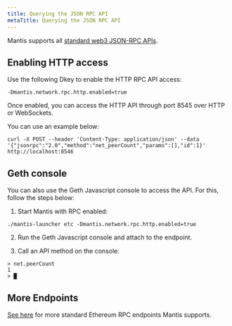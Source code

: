 ```yaml
---
title: Querying the JSON RPC API
metaTitle: Querying the JSON RPC API
---
```


Mantis supports all [standard web3 JSON-RPC APIs](https://eth.wiki/json-rpc/API#json-rpc-methods).

## Enabling HTTP access

Use the following Dkey to enable the HTTP RPC API access:

```
-Dmantis.network.rpc.http.enabled=true
```

Once enabled, you can access the HTTP API through port 8545 over HTTP or WebSockets.

You can use an example below:

```
curl -X POST --header 'Content-Type: application/json' --data '{"jsonrpc":"2.0","method":"net_peerCount","params":[],"id":1}' http://localhost:8546
```


## Geth console

You can also use the Geth Javascript console to access the API. For this, follow the steps below:

1. Start Mantis with RPC enabled:

```
./mantis-launcher etc -Dmantis.network.rpc.http.enabled=true
```

2. Run the Geth Javascript console and attach to the endpoint.

3. Call an API method on the console:

```
> net.peerCount
1
> █
```

## More Endpoints

[See here](https://playground.open-rpc.org/?schemaUrl=https://raw.githubusercontent.com/etclabscore/ethereum-json-rpc-specification/master/openrpc.json&uiSchema%5BappBar%5D%5Bui:input%5D=false) for more standard Ethereum RPC endpoints Mantis supports.
